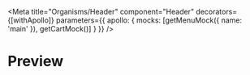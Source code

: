 
<Meta
  title="Organisms/Header"
  component="Header"
  decorators={[withApollo]}
  parameters={{
    apollo: {
      mocks: [getMenuMock({ name: 'main' }), getCartMock()]
    }
  }}
/>

# Preview

<Preview>
  <Story name="Header">
    <Header />
  </Story>
</Preview>
